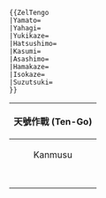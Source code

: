 <noinclude><pre>
{{ZelTengo
|Yamato=
|Yahagi= 
|Yukikaze= 
|Hatsushimo= 
|Kasumi= 
|Asashimo=
|Hamakaze=
|Isokaze=
|Suzutsuki=
}}
</pre></noinclude>

{| border="0" cellpadding="1" cellspacing="1" class="article-table" style="width: 500px;"
|-
! colspan="4" style="text-align:center;"|天號作戰 (Ten-Go)
|-
!<center>Kanmusu</center>
!Level
!<center>Kanmusu</center>
!Level
|-
!{{ShipBattleCardKai|Yamato/Kai}}
|{{{Yamato|N/A}}}
!{{ShipBattleCardKai|Yahagi/Kai}}
|{{{Yahagi|N/A}}}
|-
!{{ShipBattleCardKai|Yukikaze/Kai}}
|{{{Yukikaze|N/A}}}
!{{ShipBattleCardKai|Hatsushimo/Kai Ni}}
|{{{Hatsushimo|N/A}}}
|-
!{{ShipBattleCardKai|Asashimo/Kai}}
|{{{Asashimo|N/A}}}
!{{ShipBattleCardKai|Kasumi/Kai Ni}}
|{{{Kasumi|N/A}}}
|-
!{{ShipBattleCardKai|Hamakaze/Kai B}}
|{{{Hamakaze|N/A}}}
!{{ShipBattleCardKai|Suzutsuki/Kai}}
|{{{Suzutsuki|N/A}}}
|-
!{{ShipBattleCardKai|Isokaze/Kai B}}
|{{{Isokaze|N/A}}}
|}